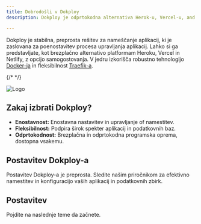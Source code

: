 ```yaml
---
title: Dobrodošli v Dokploy
description: Dokploy je odprtokodna alternativa Herok-u, Vercel-u, and Netlify.

---
```



Dokploy je stabilna, preprosta rešitev za nameščanje aplikacij, ki je zaslovana za poenostavitev procesa upravljanja aplikacij. Lahko si ga predstavljate, kot brezplačno alternativo platformam Heroku, Vercel in Netlify, z opcijo samogostovanja. V jedru izkorišča robustno tehnologijo [Docker-ja](https://www.docker.com/) in fleksibilnost [Traefik-a](https://traefik.io/).


{/* <ImageZoom  src="/logo.png" width={1300} height={630} alt='home og image' /> */}

![Logo](/logo.png)

## Zakaj izbrati Dokploy?

- **Enostavnost:** Enostavna nastavitev in upravljanje of namestitev.
- **Fleksibilnost:** Podpira širok spekter aplikacij in podatkovnih baz.
- **Odprtokodnost:** Brezplačna in odprtokodna programska oprema, dostopna vsakemu.


## Postavitev Dokploy-a

Postavitev Dokploy-a je preprosta. Sledite našim priročnikom za efektivno namestitev in konfiguracijo vaših aplikacij in podatkovnih zbirk.

## Postavitev

Pojdite na naslednje teme da začnete.


<Cards>
  <Card
    href="/get-started/installation"
    title="Namestitev"
    description="Naučite se namestiti Dokploy."
  />
  <Card
    href="/application/overview"
    title="Aplikacije"
    description="Naučite se namestiti aplikacije."
  />
  <Card
    href="/databases/overview"
    title="Podatkovne Baze"
    description="Naučite se namestiti podatkovne baze."
  />
  <Card
    href="/traefik/overview"
    title="Traefik"
    description="Naučite se namestiti Traefik."
  />
</Cards>